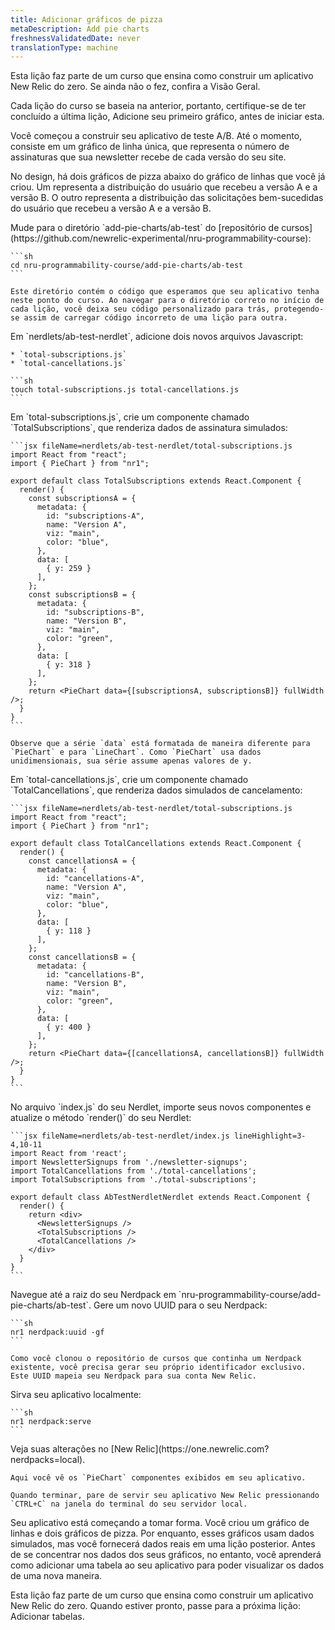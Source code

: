 ```yaml
---
title: Adicionar gráficos de pizza
metaDescription: Add pie charts
freshnessValidatedDate: never
translationType: machine
---
```


<Callout variant="tip">
  Esta lição faz parte de um curso que ensina como construir um aplicativo New Relic do zero. Se ainda não o fez, confira a Visão Geral.

  Cada lição do curso se baseia na anterior, portanto, certifique-se de ter concluído a última lição, Adicione seu primeiro gráfico, antes de iniciar esta.
</Callout>

Você começou a construir seu aplicativo de teste A/B. Até o momento, consiste em um gráfico de linha única, que representa o número de assinaturas que sua newsletter recebe de cada versão do seu site.

No design, há dois gráficos de pizza abaixo do gráfico de linhas que você já criou. Um representa a distribuição do usuário que recebeu a versão A e a versão B. O outro representa a distribuição das solicitações bem-sucedidas do usuário que recebeu a versão A e a versão B.

<Steps>
  <Step>
    Mude para o diretório `add-pie-charts/ab-test` do [repositório de cursos](https://github.com/newrelic-experimental/nru-programmability-course):

    ```sh
    cd nru-programmability-course/add-pie-charts/ab-test
    ```

    Este diretório contém o código que esperamos que seu aplicativo tenha neste ponto do curso. Ao navegar para o diretório correto no início de cada lição, você deixa seu código personalizado para trás, protegendo-se assim de carregar código incorreto de uma lição para outra.
  </Step>

  <Step>
    Em `nerdlets/ab-test-nerdlet`, adicione dois novos arquivos Javascript:

    * `total-subscriptions.js`
    * `total-cancellations.js`

    ```sh
    touch total-subscriptions.js total-cancellations.js
    ```
  </Step>

  <Step>
    Em `total-subscriptions.js`, crie um componente chamado `TotalSubscriptions`, que renderiza dados de assinatura simulados:

    ```jsx fileName=nerdlets/ab-test-nerdlet/total-subscriptions.js
    import React from "react";
    import { PieChart } from "nr1";

    export default class TotalSubscriptions extends React.Component {
      render() {
        const subscriptionsA = {
          metadata: {
            id: "subscriptions-A",
            name: "Version A",
            viz: "main",
            color: "blue",
          },
          data: [
            { y: 259 }
          ],
        };
        const subscriptionsB = {
          metadata: {
            id: "subscriptions-B",
            name: "Version B",
            viz: "main",
            color: "green",
          },
          data: [
            { y: 318 }
          ],
        };
        return <PieChart data={[subscriptionsA, subscriptionsB]} fullWidth />;
      }
    }
    ```

    Observe que a série `data` está formatada de maneira diferente para `PieChart` e para `LineChart`. Como `PieChart` usa dados unidimensionais, sua série assume apenas valores de y.
  </Step>

  <Step>
    Em `total-cancellations.js`, crie um componente chamado `TotalCancellations`, que renderiza dados simulados de cancelamento:

    ```jsx fileName=nerdlets/ab-test-nerdlet/total-subscriptions.js
    import React from "react";
    import { PieChart } from "nr1";

    export default class TotalCancellations extends React.Component {
      render() {
        const cancellationsA = {
          metadata: {
            id: "cancellations-A",
            name: "Version A",
            viz: "main",
            color: "blue",
          },
          data: [
            { y: 118 }
          ],
        };
        const cancellationsB = {
          metadata: {
            id: "cancellations-B",
            name: "Version B",
            viz: "main",
            color: "green",
          },
          data: [
            { y: 400 }
          ],
        };
        return <PieChart data={[cancellationsA, cancellationsB]} fullWidth />;
      }
    }
    ```
  </Step>

  <Step>
    No arquivo `index.js` do seu Nerdlet, importe seus novos componentes e atualize o método `render()` do seu Nerdlet:

    ```jsx fileName=nerdlets/ab-test-nerdlet/index.js lineHighlight=3-4,10-11
    import React from 'react';
    import NewsletterSignups from './newsletter-signups';
    import TotalCancellations from './total-cancellations';
    import TotalSubscriptions from './total-subscriptions';

    export default class AbTestNerdletNerdlet extends React.Component {
      render() {
        return <div>
          <NewsletterSignups />
          <TotalSubscriptions />
          <TotalCancellations />
        </div>
      }
    }
    ```
  </Step>

  <Step>
    Navegue até a raiz do seu Nerdpack em `nru-programmability-course/add-pie-charts/ab-test`.
  </Step>

  <Step>
    Gere um novo UUID para o seu Nerdpack:

    ```sh
    nr1 nerdpack:uuid -gf
    ```

    Como você clonou o repositório de cursos que continha um Nerdpack existente, você precisa gerar seu próprio identificador exclusivo. Este UUID mapeia seu Nerdpack para sua conta New Relic.
  </Step>

  <Step>
    Sirva seu aplicativo localmente:

    ```sh
    nr1 nerdpack:serve
    ```
  </Step>

  <Step>
    Veja suas alterações no [New Relic](https://one.newrelic.com?nerdpacks=local).

    Aqui você vê os `PieChart` componentes exibidos em seu aplicativo.

    Quando terminar, pare de servir seu aplicativo New Relic pressionando `CTRL+C` na janela do terminal do seu servidor local.
  </Step>
</Steps>

Seu aplicativo está começando a tomar forma. Você criou um gráfico de linhas e dois gráficos de pizza. Por enquanto, esses gráficos usam dados simulados, mas você fornecerá dados reais em uma lição posterior. Antes de se concentrar nos dados dos seus gráficos, no entanto, você aprenderá como adicionar uma tabela ao seu aplicativo para poder visualizar os dados de uma nova maneira.

<Callout variant="course">
  Esta lição faz parte de um curso que ensina como construir um aplicativo New Relic do zero. Quando estiver pronto, passe para a próxima lição: Adicionar tabelas.
</Callout>